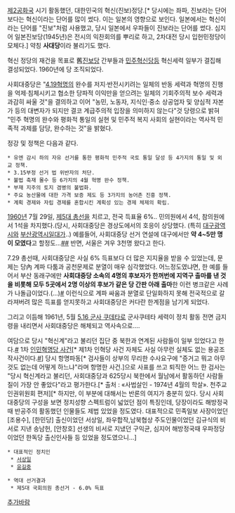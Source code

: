 [[제2공화국]] 시기 활동했던, 대한민국의 혁신(진보)정당.[* 당시에는 좌파, 진보라는 단어보다는 혁신이라는 단어를 많이 썼다. 이는 일본의 영향으로 보인다. 일본에서는 혁신이라는 단어를 "진보"처럼 사용했고, 당시 일본에서 우파들이 진보라는 단어를 썼다. 심지어 일본진보당(1945년)은 전시의 익찬회의를 뿌리로 하고, 2차대전 당시 입헌민정당이 모체다.] 약칭 '''사대당'''이라 불리기도 했다.

혁신 정당의 재건을 목표로 舊[[진보당]] 간부들과 [[민주혁신당]]등 혁신세력 일부가 결집해 결성되었다. 1960년에 당 조직되었다. 

사회대중당은 "[[4.19혁명]]의 완수를 저지·반전시키려는 일체의 반동 세력과 혁명의 진행을 억제·침체시키고 협소한 당파적 이익만을 얻으려는 일체의 기회주의적 보수 세력과 과감히 싸울 것"을 결의하고 이어 "농민, 노동자, 지식인·중소 상공업자 및 양심적 자본가 등의 대변자가 되지만 결코 계급주의적 입장을 의미하지 않는다"것 당령으로 밝혀 "민주 혁명의 완수와 평화적 통일의 실현 및 민주적 복지 사회의 실현이라는 역사적 민족적 과제를 담당, 완수하는 것"을 밝혔다. 

정강 및 정책은 다음과 같다.

 * 유엔 감시 하의 자유 선거를 통한 평화적 민주적 국토 통일 달성 등 4가지의 통일 및 외교 정책.
 * 3.15부정 선거 법 위반자의 처단.
 * 불법 축재 몰수 등 6가지의 4월 혁명 완수 정책.
 * 부재 지주의 토지 겸병의 불법화.
 * 주요 농산물에 대한 가격 보증 제도 등 3가지의 농어촌 진흥 정책.
 * 계획 경제와 자립 경제를 혼합시킨 계획성 있는 경제 체제의 확립.


[[1960년]] 7월 29일, [[제5대 총선]]을 치르고, 전국 득표율 6%.. 민의원에서 4석, 참의원에서 1석을 차지했다.(당시, 사회대중당은 경상도에서의 호응이 상당했다. (특히 [[대구광역시]]와 [[부산광역시]]일대가..) 예를들어, 사회대중당 선거 연설에 대구에서만 '''약 4~5만 명이 모였다'''고 할정도...[http://newslibrary.naver.com/viewer/index.nhn?articleId=1960072200209201013&editNo=2&printCount=1&publishDate=1960-07-22&officeId=00020&pageNo=1&printNo=11795&publishType=00020 #][http://newslibrary.naver.com/viewer/index.nhn?articleId=1960072100209201009&editNo=2&printCount=1&publishDate=1960-07-21&officeId=00020&pageNo=1&printNo=11794&publishType=00020 #] 반면, 서울은 겨우 3천명 왔다고 한다.

7.29 총선때, 사회대중당은 사실 6% 득표보다 더 많은 지지율을 받을 수 있었는데, 문제는 당內 계파 다툼과 공천문제로 분열이 매우 심각했었다. 어느정도였냐면, 한 예를 들어서 부산 동래구에만 '''사회대중당 소속의 4명의 후보자가 한꺼번에 지역구 출마를 낸 것을 비롯해 모두 5곳에서 2명 이상의 후보가 같은 당 간판 아래 출마'''한 이런 병크같은 사례가 나돌급이었다.(...)[http://blog.naver.com/4hours/100008717967 #] 이런식으로 계파 싸움과 분열로 단일화하지 못해 전국적으로 갈라져버려 많은 득표를 얻지못하고 사회대중당은 커다란 한계점을 남기게 되었다.

그리고 이듬해 1961년, 5월 [[5.16 군사 쿠데타]]로 군사쿠테타 세력이 정치 활동 전면 금지령을 내리면서 사회대중당은 해체되고 역사속으로....

여담으로 당시 "혁신계"라고 불리던 집단 중 북한과 연계된 사람들이 일부 있었다고 한다.[http://media.daum.net/politics/north/newsview?newsid=20120613105111785 #] 1차 [[인민혁명당 사건]][* 제1차 인혁당 사건 자체도 사실 아무런 실체도 없는 용공조작사건이다.[http://media.daum.net/society/others/newsview?newsid=20131128161808426 #]] 당시 항명파동[* 검사들이 상부의 무리한 수사요구에 "증거고 뭐고 아무것도 없는데 어떻게 하느냐"라며 항명한 사건.]으로 사표를 쓰고 퇴직한 어느 한 검사는 "당시 혁신계라고 불리던, 사회대중당과 625당시 북한에서 월남에서 활동하던 사람들 질이 가장 안 좋았다"라고 평가한다.[* 출처 : «사법살인 - 1974년 4월의 학살». 천주교인권위원회 편저][* 하지만, 이 부분에 대해서는 반론의 여지가 충분히 있다. 당시 사회대중당의 구성을 보면 정치성향 스펙트럼이 넓었던 점이 특징인데, 당장이라도 해방정국때 반공주의 활동했던 인물들도 제법 있었을 정도였다. 대표적으로 민족일보 사장이었던 [조용수], [한민당] 출신이었던 서상일, 좌우합작,남북협상 주도인물이었던 김규식의 비서로 지낸 송남헌, [안창호] 선생의 비서로 지냈던 구익균, 심지어 해방정국때 우파정당이었던 한독당 출신인사들 등 있었을 정도였으니...]
 
 * 대표적인 정치인
  * [[서상일]] 
  * [[윤길중]] 

 * 역대 선거결과
  * 제5대 국회의원 총선거 - 6.0% 득표

[[추가바람]]

